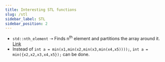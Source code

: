 ```yaml
---
title: Interesting STL functions
slug: /stl
sidebar_label: STL
sidebar_position: 2
---
```


 - `std::nth_element` ➝ Finds n<sup>th</sup> element and partitions the array around it. [Link](http://www.cplusplus.com/reference/algorithm/nth_element/)
  - Instead of `int a = min(x1,min(x2,min(x3,min(x4,x5))));`, `int a = min({x2,x2,x3,x4,x5});` can be done.
